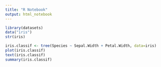 ```yaml
---
title: "R Notebook"
output: html_notebook
---
```



```r
library(datasets)
data("iris")
str(iris)

iris.classif <- tree(Species ~ Sepal.Width + Petal.Width, data=iris)
plot(iris.classif)
text(iris.classif)
summary(iris.classif)
```

